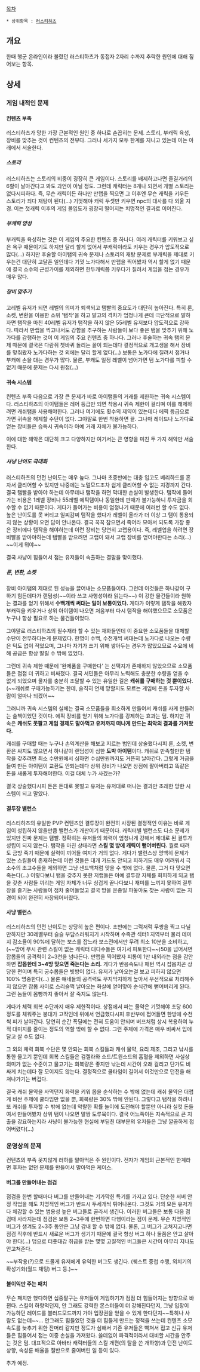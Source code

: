 [[목차]]
 * 상위항목 : [[러스티하츠]]

== 개요 ==
한때 행군 온라인이라 불렸던 러스티하츠가 동접자 2자리 수까지 추락한 원인에 대해 짚어보는 항목.

== 상세 ==
=== 게임 내적인 문제 ===
==== 컨텐츠 부족 ====
러스티하츠가 망한 가장 근본적인 원인 중 하나로 손꼽히는 문제. 스토리, 부캐릭 육성, 장비를 맞추는 것이 컨텐츠의 전부다. 그러나 세가지 모두 한계를 지니고 있는데 이는 아래에서 서술한다.
===== 스토리 =====
러스티하츠는 스토리의 비중이 굉장히 큰 게임이다. 스토리를 배제하고나면 즐길거리의 6할이 날아간다고 봐도 과언이 아닐 정도. 그런데 캐릭터는 8개나 되면서 개별 스토리는 없다시피하다. 즉, 무슨 캐릭이든 하나만 만랩을 찍으면 그 이후엔 무슨 캐릭을 키우든 스토리가 죄다 재탕이 된다(...) 기껏해야 캐릭 두셋만 키우면 npc의 대사를 다 외울 지경. 이는 첫캐릭 이후의 게임 몰입도가 굉장히 떨어지는 치명적인 결과로 이어진다.
===== 부캐릭 양성 =====
부캐릭을 육성하는 것은 이 게임의 주요한 컨텐츠 중 하나다. 여러 캐릭터를 키워보고 싶은 욕구 때문이기도 하지만 달리 할게 없어서 부캐릭이라도 키우는 경우가 압도적으로 많다(...) 하지만 후술할 아이탬의 귀속 문제나 스토리의 재탕 문제로 부캐릭을 제대로 키우는건 대단히 고달픈 일인데다 기껏 노가다해서 만랩을 찍어봤자 역시 할게 없기 때문에 결국 소수의 근성가이를 제외하면 한두캐릭쯤 키우다가 질려서 게임을 접는 경우가 매우 많다.  
===== 장비 맞추기 =====
고레벨 유저가 되면 레벨의 의미가 퇴색되고 탬빨의 중요도가 대단히 높아진다. 특히 룬, 소켓, 변환을 이용한 소위 '탬작'을 하고 말고의 격차가 엄청나게 큰데 극단적으로 말하자면 탬작을 마친 40레벨 유저가 탬작을 하지 않은 55레벨 유저보다 압도적으로 강하다. 따라서 만랩을 찍고나서도 강함을 추구하는 사람들이 보다 좋은 탬을 맞추기 위해 노가다를 감행하는 것이 이 게임의 주요 컨텐츠 중 하나다. 그러나 후술하는 귀속 탬의 문제 때문에 결국은 다람쥐 쳇바퀴 돌리는 꼴이 되는데다 결정적으로 개고생을 해서 장비를 맞춰봤자 노가다하는 것 외에는 달리 할게 없다(...) 보통은 노가다에 질려서 접거나 부캐에 손을 대는 경우가 많다. 물론, 부캐도 일정 레벨이 넘어가면 탬 노가다를 피할 수 없기 때문에 문제는 다시 원점(...)  

==== 귀속 시스템 ====
컨텐츠 부족 다음으로 가장 큰 문제가 바로 아이탬들의 거래를 제한하는 귀속 시스템이다. 러스티하츠의 아이탬들은 레어 등급만 되면 착용시 귀속 제한이 걸리며 이를 해제하려면 캐쉬탬을 사용해야한다. 그러나 여기에도 횟수의 제약이 있는데다 에픽 등급으로 가면 귀속을 해제할 수단이 없다. 그야말로 한번 착용하면 끝. 그나마 레이드나 노가다로 얻는 장비들은 습득시 귀속이라 아예 거래 자체가 불가능하다.

이에 대한 해악은 대단히 크고 다양하지만 여기서는 큰 영향을 미친 두 가지 해악만 서술한다.
===== 사냥 난이도 극대화 =====
러스티하츠의 던전 난이도는 매우 높다. 그나마 초중반에는 대충 입고도 베리하드를 혼자서 클리어할 수 있지만 나중에는 노멀모드조차 쉽게 클리어할 수 없는 지경까지 간다. 결국 탬빨을 받아야 하는데 아무데나 탬작을 하면 막대한 손실이 발생한다. 탬작에 들어가는 비용은 1레벨 장비나 55레벨 에픽탬이나 동일한데 판매가 불가능하니 투자금을 회수할 수 없기 때문이다. 게다가 들어가는 비용이 엄청나기 때문에 여러번 할 수도 없다. 높은 난이도를 못 버티고 일찌감찌 탬작을 했다가 레벨이 올라가 더 이상 그 탬이 통용되지 않는 상황이 오면 답이 안나온다. 결국 꾹꾹 참으면서 죽어라 모아서 되도록 가장 좋은 장비에다 탬작을 해야하는데 이런 장비는 당연히 고랩용이다. 즉, 레벨업을 하려면 장비빨을 받아야하는데 탬빨을 받으려면 고랩이 돼서 고랩 장비를 얻어야한다는 소리(...) ~~이게 뭐야~~ 

결국 사냥이 힘들어서 접는 유저들이 속출하는 결말을 맞이했다. 
===== 룬, 변환, 소켓 =====
장비 아이탬의 제대로 된 성능을 끌어내는 소모품들이다. 그런데 이것들은 하나같이 구하기 힘든데다가 랜덤성(~~이라 쓰고 사행성이라 읽는다~~) 이 강한 물건들이라 원하는 결과를 얻기 위해서 '''수백개씩 써대는 일이 보통이었다.''' 게다가 이렇게 탬작을 해봤자 부캐릭을 키우거나 상위 아이탬이 나오면 처음부터 다시 탬작을 해야했으므로 소모품은 누구나 항상 필요로 하는 물건들이었다.

그야말로 러스티하츠의 필수재라 할 수 있는 재화들인데 이 중요한 소모품들을 대체할 수단이 전무하다는게 문제였다. 한명이 수백, 수천개씩 써대는데 노가다로 나오는 수량은 턱도 없이 적었으며,  그나마 자기가 쓰기 위해 쌓아두는 경우가 많았으므로 수요에 비해 공급은 항상 딸릴 수 밖에 없었다.

그런데 귀속 제한 때문에 '완제품을 구매한다' 는 선택지가 존재하지 않았으므로 소모품들은 점점 더 귀하고 비싸졌다. 결국 서민들은 아무리 노력해도 충분한 수량을 얻을 수 없게 되었으며 물자를 충분히 조달할 수 있는 유일한 길은 '''캐쉬를 구매하는 것 뿐이었다.''' (~~캐쉬로 구매가능하기는 한데, 솔직히 언제 망할지도 모르는 게임에 돈을 투자할 사람이 얼마나 되겠어~~

그러니까 귀속 시스템의 실체는 결국 소모품들을 희소하게 만들어서 캐쉬를 사게 만들려는 술책이었던 것이다. 에픽 장비를 얻기 위해 노가다를 강제하는 효과는 덤. 하지만 귀속은 '''캐쉬도 못팔고 게임 경제도 말아먹고 유저까지 떠나게 만드는 최악의 결과를 가져왔다.''' 

캐쉬를 구매할 때는 누구나 손익계산을 해보고 지르는 법인데 상술했다시피 룬, 소켓, 변환은 싸지도 않으면서 하나같이 랜덤성이 심한 '''도박 아이탬'''이다. 캐쉬로 만족할만한 탬작을 갖추려면 최소 수만원에서 심하면 수십만원까지도 거뜬히 날아간다. 그렇게 거금을 들여 만든 아이탬이 교환도 안되는데다 상위 장비가 나오면 상점에 팔아버리고 똑같은 돈을 새롭게 투자해야한다. 이걸 대체 누가 사겠는가? 

결국 상술했다시피 돈은 돈대로 못벌고 유저는 유저대로 떠나는 결과만 초래한 망한 시스템이 되고 말았다.
==== 결투장 밸런스 ====
러스티하츠의 유일한 PVP 컨텐츠인 결투장이 완전히 사장된 결정적인 이유는 바로 게임이 성립하지 않을만큼 밸런스가 개판이기 때문이다. 캐릭터별 밸런스도 다소 문제가 있지만 진짜 문제는 탬빨. 정확히는 유저들의 화력이 엄청나게 강해서 제대로 된 결투가 성립이 되지 않는다. 탬작을 마친 상태라면 '''스킬 몇 방에 캐릭이 뻗어버린다.''' 뭘로 때려도 금방 죽기 때문에 실력이 끼어들 여지가 거의 없다. 게다가 밸런스상 명백히 문제가 있는 스킬들이 존재하는데 이런 것들은 대개 가드도 안되고 피하기도 매우 어려워서 극소수의 초고수들을 제외하면 그냥 샌드백처럼 맞을 수 밖에 없다. 물론, 그거 다 맞으면 죽는다(...) 이렇다보니 탬을 갖추지 못한 저랩들은 아예 결투장 자체를 회피하게 되고 탬을 갖춘 사람들 끼리는 게임 자체가 너무 싱겁게 끝나다보니 재미를 느끼지 못하여 결투장을 즐기는 사람들이 점차 줄어들었고 결국 방을 온종일 파놓아도 찾는 사람이 없는 지경이 되어 완전히 사장되어버렸다.      
==== 사냥 밸런스 ====
러스티하츠의 던전 난이도는 상당히 높은 편이다. 초반에는 그럭저럭 무쌍을 찍고 다닐만하지만 30레벨부터 슬슬 부담스러워지기 시작하며 수족관 섹터1 지역부터 물리 데미지 감소율이 90%에 달하는 보스를 잡느라 보스전에서만 무려 최소 10분을 소비하고,(~~방어 무시 관련 스킬이 없는 캐릭터 대다수들은 여기서 피토한다~~)50을 넘어서면 잡몹들의 공격력이 2~3천을 넘나든다. 만랩을 찍어봤자 피통이 1만 내외라는 점을 감안하면 '''잡몹한테 3~4방 맞으면 죽는다는 소리.''' 게다가 반응속도나 패턴 역시 잡몹치곤 상당한 편이며 특히 궁수몹들은 빗방이 없다. 유저가 날아오는걸 보고 피하지 않으면 100% 명중한다(...) 물론 얘네들의 공격력도 무지막지하게 높아서 우선적으로 처리해주지 않으면 잡몹 사이로 스리슬쩍 날아오는 화살에 얻어맞아 순식간에 뻗어버리게 된다. 그런 놈들이 몸빵까지 좋아서 잘 죽지도 않는다. 

게다가 체력 회복 수단까지 매우 제한적이다. 상점에서 파는 물약은 기껏해야 초당 600 정도를 체워주는 붕대가 고작인데 위에서 언급했다시피 후반부에 접어들면 한방에 수천씩 피가 날아간다. 당연히 순간 폭딜에는 전혀 도움이 안되며 버프처럼 상시 복용하여 누적 대미지를 줄이는 정도의 역할 밖에 할 수 없다. 그런 주제에 가격은 매우 비싸서 입에 달고 살 수도 없다.

그 외의 체력 회복 수단은 몇 안되는 회복 스킬들과 캐쉬 물약, 요리 제조, 그리고 낚시를 통한 물고기 뿐인데 회복 스킬들은 검젤라와 소드/트윈소드의 흡혈을 제외하면 사실상 의미가 없는 수준이고 물고기는 회복량은 좋지만 낚는데 시간이 오래 걸리고 단가도 비싸게 치는데다 잘 모이지도 않는다. 결정적으로 쿨타임이 길어서 이것만으로 던전을 해쳐나가기는 버겁다. 
  
결국 캐쉬 물약을 사먹던지 화력을 키워 몹을 순삭하는 수 밖에 없는데 캐쉬 물약은 더럽게 비싼 주제에 쿨타임만 없을 뿐, 회복량은 30% 밖에 안된다. 그렇다고 탬작을 하려니 또 캐쉬를 투자할 수 밖에 없는데 악랄한 확률 놀이에 도전해야 할뿐만 아니라 실컷 돈들여서 만들어봤자 상위 탬이 나오면 말짱 도루묵이다. 결국 어느쪽이든 지속적으로 큰 지출을 강요하는지라 사냥이 불가능한 현실에 부딛친 대부분의 유저들은 그냥 깔끔하게 접어버렸다(...)
 

=== 운영상의 문제 ===
컨텐츠의 부족 못지않게 러하를 말아먹은 주 원인이다. 전자가 게임의 근본적인 한계라면 후자는 없던 문제를 만들어서 말아먹은 케이스.   
==== 버그를 만들어내는 점검 ====
점검을 한번 할때마다 버그를 만들어내는 기가막힌 특기를 가지고 있다. 단순한 서버 안정 작업을 해도 치명적인 버그가 반드시 두세개씩 튀어나온다. 그것도 거의 모든 유저가 다 체감할 수 있는 범용성 높은 버그들로 골라서 생긴다. 이러한 버그들은 보통 다음 점검때 사라지는데 점검은 보통 2~3주에 한번하면 다행이라는 점이 문제. 무슨 치명적인 버그가 생겨도 2~3주 동안은 그냥 감내 할 수 밖에 없다. 물론, 그 버그가 고쳐지고나면 점검 직후에 반드시 새로운 버그가 생기기 때문에 결국 항상 버그 하나 둘쯤은 안고 살아야 한다(...) 덤으로 터줏대감 취급을 받는 몇몇 고질적인 버그들은 시간이 아무리 지나도 안고쳐준다. 

~~부작용(?)으로 드물게 유저에게 유익한 버그도 생긴다. (퀘스트 중첩 수행, 외치기의 확성기화(월드 채팅) 버그 등.)~~ 
==== 불이익만 주는 패치 ====
무슨 패치만 했다하면 십중팔구는 유저들이 게임하기가 점점 더 힘들어지는 방향으로 바뀐다. 스킬이 하향먹던지, 안 그래도 강력한 몬스터들이 더 강해진다던지, 그냥 입장이 가능하던 레이드를 블러드모드까지 가야 입장권을 얻을 수 있게 한다던지~~특히나 사람도 없는데~~... 안그래도 힘들었던 것을 더 힘들게 만드는 정책을 쓰는데 컨텐츠 소모 속도를 늦추기 위한 잔머리 같지만 정도가 심해서 기존 유저들은 빡쳐서 접고 신규 유저들은 힘들어서 접는 이중 손실을 가져왔다. 쓸데없이 파격적이라서 대비할 시간을 안주는 것은 덤. 대표적으로 아바타 캐릭터들의 스킬 개편(의 탈을 쓴 개하향)과 던전 난이도 상향, 속성룬 배율을 절반으로 줄여버린 일 등이 있다. 


추가 예정.


 
